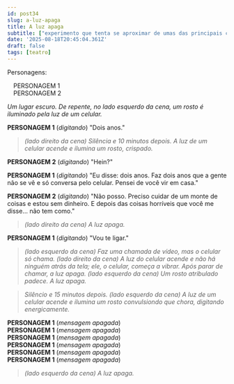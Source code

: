 ```yaml
---
id: post34
slug: a-luz-apaga
title: A luz apaga
subtitle: ["experimento que tenta se aproximar de umas das principais características do teatro do absurdo: a desconexão de linguagem."]
date: '2025-08-18T20:45:04.361Z'
draft: false
tags: [teatro]
---
```

Personagens: 

&emsp;PERSONAGEM 1  
&emsp;PERSONAGEM 2

_Um lugar escuro. De repente, no lado esquerdo da cena, um rosto
é iluminado pela luz de um celular._

**PERSONAGEM 1** (_digitando_) "Dois anos."

>_(lado direito da cena) Silência e 10 minutos depois. 
A luz de um celular acende e ilumina um rosto, crispado._

**PERSONAGEM 2** (_digitando_) "Hein?"

**PERSONAGEM 1** (_digitando_) "Eu disse: dois anos. Faz dois anos que a gente não se vê
e só conversa pelo celular. Pensei de você vir em casa."

**PERSONAGEM 2** (_digitando_) "Não posso. Preciso cuidar de um monte de coisas
e estou sem dinheiro. E depois das coisas horríveis que você me disse... não tem como."

>_(lado direito da cena) A luz apaga._

**PERSONAGEM 1** (_digitando_) "Vou te ligar."

>_(lado esquerdo da cena) Faz uma chamada de vídeo, mas o celular só chama. 
(lado direito da cena) A luz do celular acende e não há ninguém atrás da tela;
ele, o celular, começa a vibrar. Após parar de chamar, a luz apaga. (lado esquerdo da cena) 
Um rosto atribulado padece. A luz apaga._

>_Silêncio e 15 minutos depois. (lado esquerdo da cena) A luz de um 
celular acende e ilumina um rosto convulsiondo que chora, digitando energicamente._

**PERSONAGEM 1** (_mensagem apagada_)  
**PERSONAGEM 1** (_mensagem apagada_)  
**PERSONAGEM 1** (_mensagem apagada_)  
**PERSONAGEM 1** (_mensagem apagada_)  
**PERSONAGEM 1** (_mensagem apagada_)  
**PERSONAGEM 1** (_mensagem apagada_)  

> _(lado esquerdo da cena) A luz apaga._